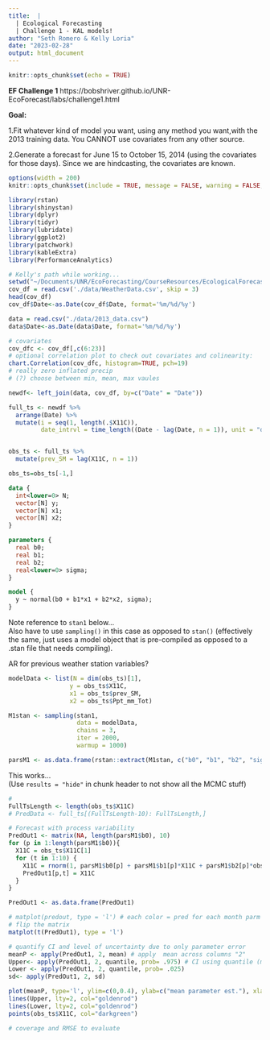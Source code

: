 ```yaml
---
title:  |
  | Ecological Forecasting
  | Challenge 1 - KAL models!
author: "Seth Romero & Kelly Loria"
date: "2023-02-28"
output: html_document
---
```


```r
knitr::opts_chunk$set(echo = TRUE)
```

**EF Challenge 1**
https://bobshriver.github.io/UNR-EcoForecast/labs/challenge1.html

**Goal:**

1.Fit whatever kind of model you want, using any method you want,with the 2013 training data. You CANNOT use covariates from any other source.

2.Generate a forecast for June 15 to October 15, 2014 (using the covariates for those days). Since we are hindcasting, the covariates are known.


```r
options(width = 200)
knitr::opts_chunk$set(include = TRUE, message = FALSE, warning = FALSE, fig.height = 4, fig.width = 8)
```

```r
library(rstan)
library(shinystan)
library(dplyr)
library(tidyr)
library(lubridate)
library(ggplot2)
library(patchwork)
library(kableExtra)
library(PerformanceAnalytics)

# Kelly's path while working...
setwd("~/Documents/UNR/EcoForecasting/CourseResources/EcologicalForecasting/")
cov_df = read.csv('./data/WeatherData.csv', skip = 3)
head(cov_df)
cov_df$Date<-as.Date(cov_df$Date, format='%m/%d/%y')

data = read.csv("./data/2013_data.csv")
data$Date<-as.Date(data$Date, format='%m/%d/%y')
```


```r
# covariates
cov_dfc <- cov_df[,c(6:23)]
# optional correlation plot to check out covariates and colinearity:
chart.Correlation(cov_dfc, histogram=TRUE, pch=19)
# really zero inflated precip 
# (?) choose between min, mean, max vaules 
```
```r
newdf<- left_join(data, cov_df, by=c("Date" = "Date"))

full_ts <- newdf %>%
  arrange(Date) %>%
  mutate(i = seq(1, length(.$X11C)), 
         date_intrvl = time_length((Date - lag(Date, n = 1)), unit = "days"))


obs_ts <- full_ts %>% 
  mutate(prev_SM = lag(X11C, n = 1)) 

obs_ts=obs_ts[-1,]

```


```stan
data {
  int<lower=0> N;
  vector[N] y;
  vector[N] x1;
  vector[N] x2;
}

parameters {
  real b0;
  real b1;
  real b2;
  real<lower=0> sigma;
}

model {
  y ~ normal(b0 + b1*x1 + b2*x2, sigma);
}
```
Note reference to `stan1` below...
<br>
Also have to use `sampling()` in this case as opposed to `stan()` (effectively the same, just uses a model object that is pre-compiled as opposed to a .stan file that needs compiling). 

AR for previous weather station variables?

```r
modelData <- list(N = dim(obs_ts)[1], 
                 y = obs_ts$X11C, 
                 x1 = obs_ts$prev_SM, 
                 x2 = obs_ts$Ppt_mm_Tot)

M1stan <- sampling(stan1,
                   data = modelData,
                   chains = 3,
                   iter = 2000,
                   warmup = 1000)

parsM1 <- as.data.frame(rstan::extract(M1stan, c("b0", "b1", "b2", "sigma")))
```


This works...
<br>
(Use `results = "hide"` in chunk header to not show all the MCMC stuff)


```r
#
FullTsLength <- length(obs_ts$X11C)
# PredData <- full_ts[(FullTsLength-10): FullTsLength,]

# Forecast with process variability
PredOut1 <- matrix(NA, length(parsM1$b0), 10)
for (p in 1:length(parsM1$b0)){
  X11C = obs_ts$X11C[1]
  for (t in 1:10) {
    X11C = rnorm(1, parsM1$b0[p] + parsM1$b1[p]*X11C + parsM1$b2[p]*obs_ts$Ppt_mm_Tot[t], parsM1$sigma[p])
    PredOut1[p,t] = X11C
  }
}

PredOut1 <- as.data.frame(PredOut1)

```
```r
# matplot(predout, type = 'l') # each color = pred for each month parm x month
# flip the matrix
matplot(t(PredOut1), type = 'l') 

# quantify CI and level of uncertainty due to only parameter error
meanP <- apply(PredOut1, 2, mean) # apply  mean across columns "2"
Upper<- apply(PredOut1, 2, quantile, prob= .975) # CI using quantile (missing 2.5 above and bwlow)
Lower <- apply(PredOut1, 2, quantile, prob= .025)
sd<- apply(PredOut1, 2, sd)

plot(meanP, type='l', ylim=c(0,0.4), ylab=c("mean parameter est."), xlab=c("month no."))
lines(Upper, lty=2, col="goldenrod")
lines(Lower, lty=2, col="goldenrod")
points(obs_ts$X11C, col="darkgreen") 

# coverage and RMSE to evaluate 



```
